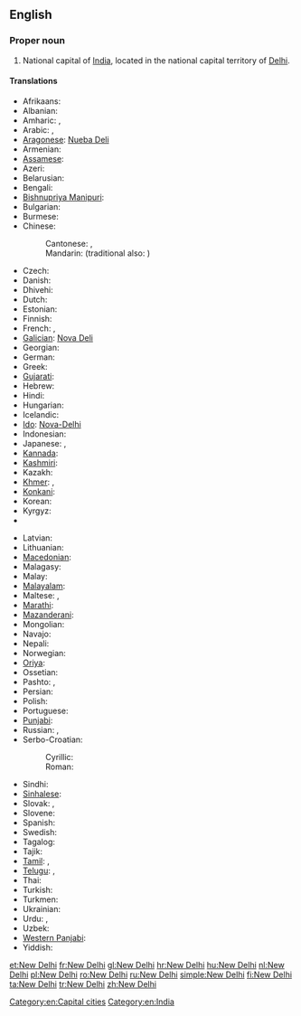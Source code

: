 {{wikipedia}}
==English==

===Proper noun===
{{en-proper noun|head=[[new|New]] [[Delhi]]}}

# National capital of [[India]], located in the national capital territory of [[Delhi]].

====Translations====
{{trans-top|capital of India}}
* Afrikaans: {{t-|af|Nieu-Delhi}}
* Albanian: {{t-|sq|New Delhi}}
* Amharic: {{t-|am|ኒው ዴሊ|tr=niw deli|sc=Ethi}}, {{t-|am|ኒው ዴልሒ|tr=niw delḥi|sc=Ethi}}
* Arabic: {{t-|ar|نيودلهي|f|tr=niyūdilhī}}, {{t-|ar|دلهي الجديدة|f|tr=dilhī jadīda}}
* [[Aragonese]]: [[Nueba Deli]]
* Armenian: {{t-|hy|Նյու Դելի|tr=Nyu Deli}}
* [[Assamese]]: {{t-|as|নয়া দিল্লী|tr=nôya dilli|sc=Beng}}
* Azeri: {{t-|az|Yeni Dehli}}
* Belarusian: {{t-|be|Нью-Дэлі|m|tr=N’ju-Déli}}
* Bengali: {{t-|bn|নতুন দিল্লি|tr=Nôtun Dilli|sc=Beng}}
* [[Bishnupriya Manipuri]]: {{tø|bpy|নুৱা দিল্লী}}
* Bulgarian: {{t-|bg|Ню Делхи|n|tr=Nju-Délhi|sc=Cyrl}}
* Burmese: {{t-|my|နယူးဒေလီမြို့|sc=Mymr}}
* Chinese:
*: Cantonese: {{tø|yue|新德裡|sc=Hant}}, {{tø|yue|新德里|tr=Sān Dākléi|sc=Hant}}
*: Mandarin: {{t-|cmn|新德里|tr=Xīn Délǐ|sc=Hani}} (traditional also: {{t|cmn|新德裡|sc=Hant}})
* Czech: {{t+|cs|Nové Dillí|n}}
* Danish: {{t-|da|New Delhi}}
* Dhivehi: {{t-|dv|ނިއުދިއްލީ|tr=niudillī|sc=Thaa}}
* Dutch: {{t+|nl|New Delhi|n}}
* Estonian: {{t+|et|New Delhi}}
* Finnish: {{t+|fi|New Delhi}}
* French: {{t+|fr|New Delhi}}, {{qualifier|Frenchified}} {{t-|fr|Nouvelle-Delhi}}
* [[Galician]]: [[Nova Deli]]
* Georgian: {{t-|ka|ნიუ-დელი|tr=niu-deli|sc=Geor}}
* German: {{t+|de|Neu-Delhi|n}}
* Greek: {{t-|el|Νέο Δελχί|n|tr=Néo Delhí}}
* [[Gujarati]]: {{t-|gu|નવી દિલ્હી|tr=navī dil'hī|sc=Gujr}}
* Hebrew: {{t-|he|ניו דלהי|tr=nyu delhi}}
* Hindi: {{t+|hi|नई दिल्ली|f|tr=naī dillī}}
* Hungarian: {{t+|hu|Újdelhi}}
* Icelandic: {{t-|is|Nýja Delí}}
* [[Ido]]: [[Nova-Delhi]]
* Indonesian: {{t-|id|New Delhi}}
* Japanese: {{t-|ja|ニューデリー|tr=Nyū-Derī}}, {{t-|ja|ニュー・デリー|tr=Nyū-Derī|sc=Jpan}}
* [[Kannada]]: {{t-|kn|ನವ ದೆಹಲಿ|tr=nava dehali|sc=Knda}}
* [[Kashmiri]]: {{t-|ks|नवि दिल्ली|tr=navi dillī|sc=ks-Arab}}
* Kazakh: {{t|kk|Жаңа Дели|tr=Jaña Deli|sc=Cyrl}}
* [[Khmer]]: {{t-|km|ញូវដេលហ៊ី|tr=nyuw delhi|sc=Khmr}}, {{t-|km|ញូដេលី|tr=nyuu delii|sc=Khmr}}
* [[Konkani]]: {{tø|kok|नवी दिल्ली|tr=navī dillī}}
* Korean: {{t-|ko|뉴델리|tr=Nyudelli|sc=Hang}}
* Kyrgyz: {{t-|ky|Нью-Дели|tr=Nʹyu-Deli|sc=Cyrl}}
* {{trreq|Lao}}
{{trans-mid}}
* Latvian: {{t-|lv|Ņūdeli}}
* Lithuanian: {{t-|lt|Naujasis Delis}}
* [[Macedonian]]: {{t-|mk|Њу Делхи|n|tr=Nju Délhi}}
* Malagasy: {{t-|mg|New Delhi}}
* Malay: {{t-|ms|New Delhi}}
* [[Malayalam]]: {{t-|ml|ന്യൂ ഡെല്‍ഹി|tr=n'yū ḍel'hi|sc=Mlym}}
* Maltese: {{t-|mt|New Delhi}}, {{t-|mt|Nju Deli}}
* [[Marathi]]: {{t-|mr|नवी दिल्ली|tr=navī dillī|sc=Deva}}
* [[Mazanderani]]: {{tø|mzn|نودهلي}}
* Mongolian: {{t-|mn|Шинэ Дели|tr=Šine Deli|sc=Cyrl}}
* Navajo: {{tø|nv|Délii Ániidí}}
* Nepali: {{t-|ne|नयाँ दिल्ली|tr=nayā̃ dillī|sc=Deva}}
* Norwegian: {{t-|no|New Delhi}}
* [[Oriya]]: {{t-|or|ନୂଆଦିଲ୍ଲୀ|tr=nū'ādillī|sc=Orya}}
* Ossetian: {{tø|os|Нью-Дели|tr=Nʹju-Deli|sc=Cyrl}}
* Pashto: {{t-|ps|نوۍ ډيلي|tr=Nawəy Ḋīllī|sc=ps-Arab}}, {{t-|ps|نوۍ دهلي|tr=Nawəy Dehlī|sc=ps-Arab}}
* Persian: {{t-|fa|دهلی نو|tr=Dehli Nou|sc=fa-Arab}}
* Polish: {{t+|pl|Nowe Delhi|n}}
* Portuguese: {{t-|pt|Nova Deli|f}}
* [[Punjabi]]: {{t-|pa|ਨਵੀਂ ਦਿੱਲੀ|tr=navī̃ dillī|sc=Guru}}
* Russian: {{t-|ru|Нью-Дели|m|tr=N’ju-Déli}} {{indeclinable}},  {{t-|ru|Дели|m|tr=Déli}} {{indeclinable}}
* Serbo-Croatian:
*: Cyrillic: {{t-|sh|Њу Делхи|m|sc=Cyrl}}
*: Roman: {{t-|sh|Nju Delhi|m}}
* Sindhi: {{t-|sd|نئين دہلي|tr=Naʾīn Dihlī|sc=sd-Arab}}
* [[Sinhalese]]: {{t-|si|නව දිල්ලිය|tr=nava dilliya|sc=Sinh}}
* Slovak: {{t-|sk|Dillí}}, {{t-|sk|Naí Dillí}}
* Slovene: {{t-|sl|New Delhi|m}}
* Spanish: {{t+|es|Nueva Delhi|f}}
* Swedish: {{t-|sv|New Delhi}}
* Tagalog: {{t-|tl|Bagong Delhi}}
* Tajik: {{t-|tg|Деҳлии Нав|tr=Dehlii Nav|sc=Cyrl}}
* [[Tamil]]: {{t-|ta|புது தில்லி|tr=putu tilli}}, {{t-|ta|நியூ தில்லி|tr=niyū tilli|sc=Taml}}
* [[Telugu]]: {{t-|te|క్రొత్త ఢిల్లీ|tr=kotta ḍhillī}}, {{t-|te|న్యూఢిల్లీ|tr=nyūḍhillī|sc=Telu}}
* Thai: {{t-|th|นิวเดลี|tr=niw dēlī}}
* Turkish: {{t+|tr|Yeni Delhi}}
* Turkmen: {{t-|tk|Täze Deli}}
* Ukrainian: {{t-|uk|Нью-Делі|m|tr=N’ju-Déli}}
* Urdu: {{t-|ur|نئی دہلی|f|tr=naʾī dehlī}},  {{t-|ur|نئی دلی|f|tr=naʾī dillī}}
* Uzbek: {{t-|uz|Yangi Dehli}}
* [[Western Panjabi]]: {{t-|pnb|نئی دلی}}
* Yiddish: {{t-|yi|נײַע דעלי|tr=naye deli|sc=Hebr}}
{{trans-bottom}}

[[Category:en:Capital cities]]
[[Category:en:India]]

[[et:New Delhi]]
[[fr:New Delhi]]
[[gl:New Delhi]]
[[hr:New Delhi]]
[[hu:New Delhi]]
[[nl:New Delhi]]
[[pl:New Delhi]]
[[ro:New Delhi]]
[[ru:New Delhi]]
[[simple:New Delhi]]
[[fi:New Delhi]]
[[ta:New Delhi]]
[[tr:New Delhi]]
[[zh:New Delhi]]